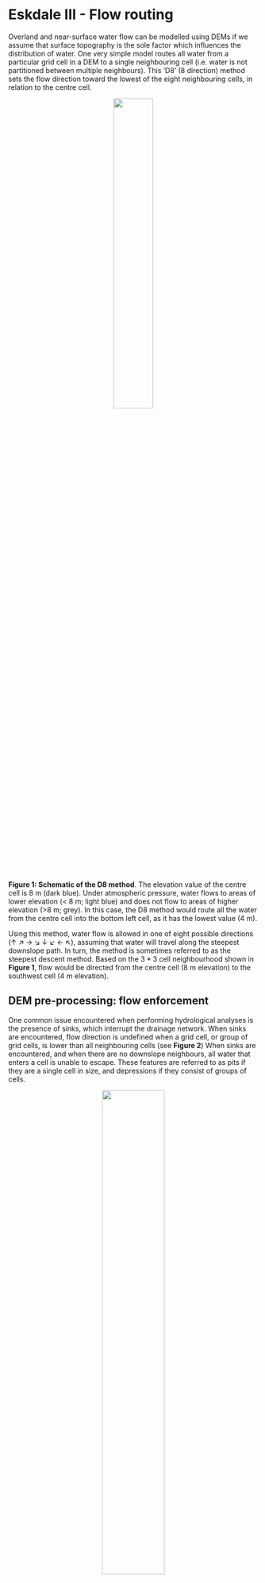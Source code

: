 # Eskdale III - Flow routing {#Eskdale_flow_algorithms}

Overland and near-surface water flow can be modelled using DEMs if we assume that surface topography is the sole factor which influences the distribution of water. One very simple model routes all water from a particular grid cell in a DEM to a single neighbouring cell (i.e. water is not partitioned between multiple neighbours). This ‘D8’ (8 direction) method sets the flow direction toward the lowest of the eight neighbouring cells, in relation to the centre cell. 


<p align="center">
<a name="Figure_1"></a>![](figures/Practical-1/D8_Principle.png){width=40%}
</p>

**Figure 1: Schematic of the D8 method**. The elevation value of the centre cell is 8 m (dark blue). Under atmospheric pressure, water flows to areas of lower elevation (< 8 m; light blue) and does not flow to areas of higher elevation (>8 m; grey). In this case, the D8 method would route all the water from the centre cell into the bottom left cell, as it has the lowest value (4 m).

Using this method, water flow is allowed in one of eight possible directions (↑ ↗ → ↘ ↓ ↙ ← ↖), assuming that water will travel along the steepest downslope path. In turn, the method is sometimes referred to as the steepest descent method. Based on the $3 * 3$ cell neighbourhood shown in **Figure 1**, flow would be directed from the centre cell (8 m elevation) to the southwest cell (4 m elevation).

## DEM pre-processing: flow enforcement

One common issue encountered when performing hydrological analyses is the presence of sinks, which interrupt the drainage network. When sinks are encountered, flow direction is undefined when a grid cell, or group of grid cells, is lower than all neighbouring cells (see **Figure 2**) When sinks are encountered, and when there are no downslope neighbours, all water that enters a cell is unable to escape. These features are referred to as pits if they are a single cell in size, and depressions if they consist of groups of cells.

<p align="center">
<a name="Figure_2"></a>![](figures/Practical-1/DEM_Sinks.png){width=50%}
</p>

**Figure 2: Schematic of a sink in a DEM**. In this $5 * 5$ matrix, water is routed into the top right cell (9 m) and then is routed to the lowest elevation cell at each step (9 m → 8 m → 7 m → 6 m → 2 m) using the D8 method (blue cells). However, the drainage network is interrupted by a sink at the 2 m cell (orange), as all neighbouring cells are of higher elevation.

Sinks can often be artefacts of the data and should be removed during DEM pre-processing. Pre-processing involves altering the elevations of the DEM in a way that enforces continuous flow-paths. However, it is important to realise that sometimes these ‘digital depressions’ reflect actual features in the landscape, and should be preserved during flow modelling. This is a particular issue for hydrological analysis of karst environments, where water can be routed into dolines and fractures (see **Figure 3**). However, for our work, we will assume that all depressions in DEMs are artefacts and are justified in being removed.

<p align="center">
<a name="Figure_3"></a>![](figures/Practical-1/sinkhole-image.png){width=50%}
</p>

**Figure 3: An example of a "true" DEM sink**. A sinkhole extending into the limestone karst of Twisleton Scar, Yorkshire Dales, with Ingleborough behind (723 m). How should we model water flow in environments with sinkholes, fractures, dolines and extensive sub-surface water flow? 

Several methods have been developed for removing depressions from DEMs. These methods vary greatly in terms of their sophistication and impact on the DEM. The two most common depression removal methods (**Figure 4**) are:

- depression **filling**, which raises cells within a depression to the elevation of the outlet cell;
- depression **breaching**, which digs a trench from a depression’s bottom to some point downslope.

<br/> 

<p align="center">
<a name="Figure_3"></a>![](figures/Practical-1/DEM_Sinks_Fix.png){width=100%}
</p>

**Figure 4: Schematic of depression filling and breaching in a DEM**. Using the same values from Figure 2, original values are modified to allow water to escape the sink (orange). Depression filling has raised the value of the sink (2 m → 4 m), while depression breaching has lowered the value of a neighbouring cell (3 m → 1 m). In this simplified example, the outputs of these two distinct approaches are identical but care should be taken when working with real world data as they will often produce different results. 

Not all interruptions to flow routing are caused by depression cells. Often, DEMs contain extensive flat regions (areas of equal elevation). Flat areas interrupt flow routing in the same way as depressions. Cells within a flat region do not have downslope neighbours, and therefore, flow routing is impossible on flat sites without pre-processing. Correction of flow direction on flat sites typically involves finding an outlet cell, forcing flow from cells adjacent to the outlet to the outlet, and continuing backwards in an iterative manner (e.g., @jenson_extracting_1988).

### Data description

The DEM we are working with is centred on the Upper Eskdale catchment; an upland valley which drains the highest mountain in England (Scafell Pike; 978 m), as shown below:

<p align="center">
<a name="Figure_4"></a>![](figures/Practical-1/Eskdale_image.png){width=100%}
</p>

**Figure 5: Upper Eskdale panorama**, viewed from Harter Fell [Location: 54.386907, -3.205004, Elevation: 649 m]. The catchment ranges in elevation from 978 m (Scafell Pike) to ~160 m at the catchment outlet (white circle), and is ringed by numerous summits with elevations in excess of 800 m (white triangles). The catchment has an area of ~15.7 km<sup>2</sup> and all water which falls with the catchment ultimately drains to the Irish Sea via the River Esk. 

You can explore the catchment below: 

```r

# Loads shapefiles
eskdale_watershed_polygons <- readOGR(here("output", "practical_1", "eskdale_watershed.shp"), verbose = FALSE)

# Transform to WGS 84
eskdale_watershed_polygons <- spTransform(eskdale_watershed_polygons, CRS("+proj=longlat +datum=WGS84"))

m <- leaflet() %>%
  # Sets views
  setView(lat=54.436374897510255, lng = -3.1909687216299947, zoom = 12.1) %>%
  # Adds default tiles
  #addTiles()  %>%
  addProviderTiles(providers$OpenTopoMap) %>%
  # Add polygon
  addPolygons(data=eskdale_watershed_polygons, color = "#444444", fillColor = "#33b9ff", 
              weight = 1, smoothFactor = 0.5, opacity = 0.9, fillOpacity = 0.2) %>%
  # Adds marker for the catchment outlet
  addMarkers(lat=54.412119851, lng = -3.204500685, popup = "Catchment Outlet (~160 m)")
m

```

<br/> 

The DEM we are working with was downloaded from [EDINA Digimap](https://digimap.edina.ac.uk/), has a cell size of 10 m and uses the **British National Grid** (BNG), a **projected** coordinate Reference System [[EPSG:27700](https://epsg.io/27700)]. 

Unfortunately, we don't have time in this course to delve into the exciting world of map projections, although these are covered excellently by Dr. Jonny Huck in the Semester 2 course [**Understanding GIS**](https://www.manchester.ac.uk/study/masters/courses/list/07053/msc-geographical-information-science/course-details/GEOG71552#course-unit-details). However, it is important to know that different map projections have different uses and work more/less effectively in different regions. As we are working within the UK, it makes sense to use a map projection which is tailored to the UK (e.g. BNG) as this minimises different types of map distortion (length, shape, area). 

When loaded into R using the `raster` package and plotted using `ggplot2` and `ggspatial`, our DEM can be visualised as follows, where the outlet point (white circle) and summits (black triangles) match those shown in Figure 5. 

```r
# Sets file path for DEM and hillshade
dem_file_path <- here("data", "practical_1", "dem_10m.tif")
hillshade_file_path <- here("data", "practical_1", "hillshade_10m.tif")
outlet_file_path <- here("data", "practical_1", "pour_point.shp")

# Loads datasets
dem <- raster(dem_file_path)
hillshade <- raster(hillshade_file_path)
outlet <- st_read(outlet_file_path)

# Create vectors for Eskdale summits
name <- c("Scafell", "Scafell Pike", "Broad Crag", "Esk Pike", "Bowfell", "Crinkle Crags", "Hard Knott")
elevation <- c(964, 978, 935, 885, 902, 859, 549)
lat <- c(54.447763, 54.454305, 54.455630, 54.457189, 54.447812, 54.433763, 54.411016)
lon <- c(-3.224725, -3.211583, -3.199687, -3.179151, -3.166392, -3.160426, -3.184869)

# Combines into a data frame
summits <- data.frame(name, elevation, lat, lon)

# Converts to simple features, setting the projection to WGS84
projcrs <- "+proj=longlat +datum=WGS84 +no_defs +ellps=WGS84 +towgs84=0,0,0"
summits_sf <- st_as_sf(x = summits,                         
           coords = c("lon", "lat"),
           crs = projcrs)

# Plots using ggplot
g <- ggplot() +
  layer_spatial(dem, aes(fill = stat(band1))) +
  layer_spatial(hillshade, aes(fill = stat(band1)), alpha = 2/10) +
  geom_sf(data = outlet, shape = 21, size = 3, fill = "white", colour = "black") +
  geom_sf(data = summits_sf, shape = 24, size = 2, fill = "black", colour = "black") +
  theme_classic() + 
  labs(fill = "Elevation (m)") +
  scale_fill_continuous(type = "viridis",  na.value = NA)
g
```

To accentuate areas of relief, the DEM has been combined with a semi-transparent **hillshade** layer, which is shown below:

```r

# Plots using ggplot
g <- ggplot() +
  layer_spatial(hillshade, aes(fill = stat(band1))) +
  theme_classic() +
  labs(fill = "Hillshade") +
  scale_fill_gradient(low = "black", high = "white",  na.value = NA)
g
```

### Breaching and filling

To evaluate the effects of depression **breaching** and **filling**, we're going to use the `whitebox` package and the `wbt_fill_depressions` and `wbt_breach_depressions` functions. One of the advantages of using `whitebox` is that functions can be applied to spatial data without having to load files into the R environment (and assign them to variables), which can be an issue when working with large files (e.g. high spatial resolution rasters) or when working on computers with limited available memory. 

We can **call** `whitebox` functions by simply naming the function, specifying the names of the input and output layers, and deciding on parameters (if required). For example, the code to fill depressions, might resemble the following:

```r

# Fill depressions
wbt_fill_depressions("name of input file goes here", "name of output file goes here")

```

Given the structure of our file directory, this could be written as: 

```r

# Fill depressions
wbt_fill_depressions("C:/Users/Bill/GEOG-70581/data/practical_1/dem_10m.tif", 
                     "C:/Users/Bill/GEOG-70581/output/practical_1/dem_10m_fill.tif")

```

Here, we've using absolute file paths to set the input DEM as `dem_10m.tif` (stored in data/practical_1) and have specified the output DEM as `dem_10m_fill.tif`. The function `wbt_fill_depressions` will fill depressions in the input DEM and save the new DEM as `dem_10m_fill.tif` in output/practical_1. 
 
However, because we're using an R project we can simplify this further. As we'll be using the DEM (`dem_10m.tif`) on multiple occasions, we can store its file path using the **here** package in the variable `dem` as follows:

```r
# Sets file path for DEM
dem <- here("data", "practical_1", "dem_10m.tif")

# Prints the file path to the console window
dem

```

> Copy and paste the above code into your Practical-1-Eskdale script and run. This should print the absolute file path to `dem_10m.tif`.

With this file path stored, we can run the fill depressions function as follows, using the **here** package to specify the name and intended location of the **output** file:

```r

# Fills depressions
wbt_fill_depressions(dem, here("output", "practical_1", "dem_10m_fill.tif"))

```

> Run the above code, which should produce a new raster file in the output/practical_1 folder. 

> Repeat this process to also **breach** depressions, making sure to update the output file name. 

The difference between the original DEM and the processed DEM(s) may be very subtle and you probably won’t be able to observe the differences directly. As such, it may be useful to identify the specific areas of the raster which have been modified. This can be achieved by using the `subtract` function to work out the difference between the original DEM and the processed DEM, as follows:

```r

# Subtract function; the difference between the processed DEM (filled) and the original DEM
wbt_subtract(here("output", "practical_1", "dem_10m_fill.tif"), # Input file 1
              dem, # Input file 2
              here("output", "practical_1", "dem_10m_fill_difference.tif")) # Output file

```

> Run the above code. 

To visualise this new raster file, we're going to load it into the R environment using the `raster` and `here` packages and plot with `ggplot2` and `ggspatial`. 

The raster can be loaded as follows: 

```r

# Loads raster using the raster and here packages
eskdale_dem <- raster(here("output", "practical_1", "dem_10m_fill_difference.tif"))

```

It can be plotted as follows: 

```r

# Find minimum and maximum values
minimum_value <- min(values(eskdale_dem)[which(values(eskdale_dem) > 0)])
maximum_value <- max(values(eskdale_dem))

# Plots using ggplot
g <- ggplot() +
  layer_spatial(eskdale_dem, aes(fill = stat(band1))) +
  theme_classic() + 
  labs(fill = "Elevation difference (m)", x = "Easting", y = "Northing") +
  scale_fill_continuous(type = "viridis",  na.value = NA, 
                        limits = c(minimum_value, maximum_value))
g
```

Most of the above should be familiar to you, with a few exceptions:

- Under `scale_fill_continuous()`, we've set limits for the fill symbology. This now ranges between the maximum value, calculated using `max(values(dem))`, and the minimum value that is **greater than 0**, calculated using `minimum_value <- min(values(dem)[which(values(dem) > 0)])`. The latter is useful because most of the DEM was unmodified by `wbt_fill_depressions` so most raster cells contain a value of 0.
- The `layer spatial()` is a non-standard geom type and is available through the `ggspatial` package. This simplifies the process of plotting raster data in ggplot2, and this approach should be replicated for future plotting. 

> Run the above code elements to reproduce the plot above. You can remove `limits` from the `scale_fill_continuous()` argument to plot the actual distribution of DEM values. 

> Question: to what degree has the original DEM been modified by the `wbt_fill_depressions` function? Consider the **spatial extent** and **magnitude** of the observed differences.

**Note**: For this catchment, the difference between DEM breaching and filling is relatively minor. We'll use the latter (`dem_10m_fill.tif`) for all subsequent calculations. 

As outlined above, the areas which are most affected by the depression filling algorithm are partly determined by local relief i.e. relatives differences in elevation. To help visualise this, let’s create and plot a **slope** image for the area, where the values in the raster cells represent the gradient of the slope, rather than their raw elevation. This can be achieved using the `wbt_slope` function. 

> Using the examples above, run `wbt_slope`, using the original DEM as the input, saving the output file with a logical name (e.g. `dem_10m_slope.tif`) and to the correct sub-directory (output/practical_1). 

> Load the data into R and plot using ggplot2. Your figure should resemble the following:

```r

# Sets file path for DEM
dem <- here("data", "practical_1", "dem_10m.tif")

# Create slope raster
wbt_slope(dem, here("output", "practical_1", "dem_10m_slope.tif"))

```

```r

# Loads raster using the raster and here packages
eskdale_slope <- raster(here("output", "practical_1", "dem_10m_slope.tif"))

# Plots using ggplot
s <- ggplot() +
  layer_spatial(eskdale_slope, aes(fill = stat(band1))) +
  theme_classic() + 
  labs(fill = "Slope angle", x = "Easting", y = "Northing") +
  scale_fill_continuous(type = "viridis",  na.value = NA)
s

```

> Compare the ‘slope’ and ‘difference’ images. **Hint**: you can toggle between plots using the left and right arrows in the plot window. Based on your visual inspection the images, which parts of the landscape appear to have been affected by the depression filling algorithm? Why do you think that this is the case?

Before we move on to further analysis, it is worth thinking carefully about the **symbology** we are using for our raster layers. This is important, because not all colour ramps are created equal! Colour ramps differ in terms of their **perceptual uniformity** and their accessibility for **colour-blind** individuals. 

> Save your script before continuing. 

### Choosing a colour ramp

Perceptual uniformity refers to how well a colour ramp represents the underlying data. Some (e.g. [rainbow](https://www.climate-lab-book.ac.uk/2014/endof- the-rainbow/); @hawkins_scrap_2015) can introduce artificial boundaries (@alcalde_framing_2017) which influence how we assess and then use that data (see [here](https://blogs.egu.eu/divisions/gd/2017/08/23/the-rainbow-colour-map/). In the schematic below, there are numerous artificial boundaries in the rainbow colour ramp (e.g. dark blue → light blue, light blue → green, green → yellow, yellow → orange), whereas the monochrome colour ramp smoothly transitions from black → white. 

<p align="center">
<a name="Figure_6"></a>![](figures/Practical-1/Perceptual_Colour_Ramps.png){width=50%}
</p>


The **viridis** colour ramp we have been using so far **is** perceptually uniform, but others are not. 

> Inspect Figure 6 below. These show the same slope raster, but one is visualised using *rainbow*, while the other uses a monochrome (perceptually-uniform) colour ramp. Does this influence how you interpret the data?

<p align="center">
<a name="Figure_6"></a>![](figures/Practical-1/colour-scales.png){width=100%}
</p>

**Figure 6: Perceptual uniformity** with rainbow and monochrome colour ramps. 

In a similar fashion, not all colour ramps are suitable for individuals with various forms of colour-blindness (see @levine_using_2009 and  @geissbuehler_how_2013), who may have difficulty distinguishing reds from greens, or yellows from blues. Luckily, there are now a range of perceptually uniform and colour-blind friendly colour ramps (e.g. @crameri_geodynamic_2018), including [Scientific Colour Maps 6.0](http://www.fabiocrameri.ch/colourmaps.php). These can be downloaded and used across a range of GIS programs to suit a range of data types. For now, utilise the colour ramps available in R (i.e. viridis) but bear these issues in mind for future map creation. 

## Flow Parameters: Pointers

Now that we have a DEM that has had all interruptions to flow removed, we can continue to calculate the data needed to define the drainage network i.e. the topological network describing how each cell in a DEM is connected to all others.

One key input for drainage network calculations is a **pointer file**, which stores the flow direction of each cell in a raster grid, and thus, the topology of the drainage network. The exact nature of these data depends on the method used to derive the flow directions. Whitebox Tools stores D8 pointers as binary numbers in base-2, as follows:

<p align="center">
<a name="Figure_7"></a>![](figures/Practical-1/pointer-file.png){width=100%}
</p>

We'll explore the reason for this in Practical 2. In our earlier example of the D8 flow algorithm (see Figure 1), the flow direction was to the **SW**. This has a binary value of $2^4 = 16$. Therefore, in the pointer file, the highlighted dark blue cell would be assigned a value of 16. 

Several sub-programs in Whitebox Tools use pointer files to calculate other terrain data, including the algorithms used to calculate catchment area (see below). However, sub-programs rarely require a pointer file as an input, as WBT will automatically generate a pointer layer from the input DEM when required, before discarding the file afterwards. While this processing step is not readily apparent to the user, it is important to realise that it occurs, and it is often good practice to generate a pointer file manually. This can be achieved using the `wbt_d8_pointer` function. 

> Using the understanding gained above, run the `wbt_d8_pointer` function, using the correct input files and output file name and directory. Load the raster into R and plot. Your output should resemble the following, where each cell value has been reclassified according to the D8 flow. 

```r

# Calculates D8 pointer
wbt_d8_pointer(here("output", "practical_1", "dem_10m_fill.tif"), 
               here("output", "practical_1", "dem_10m_D8_pointer.tif"))

```

```r

# Loads raster using the raster and here packages
eskdale_pointer <- raster(here("output", "practical_1", "dem_10m_D8_pointer.tif"))

# Plots using ggplot
p <- ggplot() +
  layer_spatial(eskdale_pointer, aes(fill = stat(band1))) +
  theme_classic() + 
  labs(fill = "Pointer value", x = "Easting", y = "Northing") +
  scale_fill_continuous(type = "viridis",  na.value = NA)
p 
```

While this is an acceptable plot, it is actually slightly misleading, because the scale bar is *continuous*, despite the fact that our underlying data are *discrete* i.e. there are only eight possible values, which are listed below:

- $2^0 = 1$
- $2^1 = 2$
- $2^2 = 4$
- $2^3 = 8$
- $2^4 = 16$
- $2^5 = 32$
- $2^6 = 64$
- $2^7 = 128$

Here is the same data but using a discrete scale:

```r

# Manually defined colours based on "RdYlBu" colour palette
colours <- c("1" = "#D73027",
             "2" = "#F46D43",
             "4" = "#FDAE61",
             "8" = "#FEE090",
             "16" = "#E0F3F8",
             "32" = "#ABD9E9",
             "64" = "#74ADD1",
             "128" = "#4575B4")

# Plotting
p <- ggplot() +
  layer_spatial(eskdale_pointer, aes(fill = factor(stat(band1)))) +
  theme_classic() + 
  labs(fill = "Slope angle", x = "Easting", y = "Northing") +
  #scale_fill_brewer(palette = "RdYlBu") +
  scale_fill_manual(values = colours, na.value = NA)
p
```

which is described here:

<p align="center">
<a name="Figure_8"></a>![](figures/Practical-1/pointer-styling.png){width=50%}
</p>

> Question: Can you think of any issues with symbolising pointer data? 

> Save your script before continuing. 


##  Flow Algorithms

Once you have determined how each grid cell in a DEM is connected to its neighbours, it is possible to use this pointer information to calculate the number of grid cells that are connected to each cell in an upslope (catchment area) and downslope (dispersal area) direction. These data describe the spatial pattern of upslope (or downslope) area draining to (or away from) each pixel in a DEM.

Measures of catchment area are often used for stream network extraction and other terrain indices. There are three primary measures of catchment area:

- Number of Upslope Elements (**NUE**): the number of cells draining to each grid cell;
- Upslope Contributing Area (**UCA**): the NUE multiplied by the cell area; 
- Specific Contributing Area (**SCA**): the UCA divided by the cell size or grid resolution.

The SCA characterises the amount of flow across a unit length of contour in the catchment. Unlike the NUE and UCA, SCA is not affected by the grid resolution of the DEM.

To calculate the upslope catchment area for each raster cell, we can use the `wbt_d8_flow_accumulation` function. 

> Run the above function, using the filled DEM as the input file and the output type (`out_type`) as 'specific contributing area' (in quotation marks). As SCA data typically have a very large range of values, we can also log-transform the flow accumulation values (`log = "TRUE"`) to improve plot readability. Save the output file with a logical name (e.g. `dem_10m_flow_accumulation.tif`) and to the correct sub-directory (output/practical_1). Load the raster to R and plot, and your output should resemble the following:

```r

# Calculates accumulation file
wbt_d8_flow_accumulation(here("output", "practical_1", "dem_10m_fill.tif"), 
                         here("output", "practical_1", "dem_10m_flow_accumulation.tif"), 
                         out_type = "specific contributing area", 
                         log = "TRUE")
```

```r

# Loads raster using the raster and here packages
eskdale_d8 <- raster(here("output", "practical_1", "dem_10m_flow_accumulation.tif"))

# Plots using ggplot
p <- ggplot() +
  layer_spatial(eskdale_d8, aes(fill = stat(band1))) +
  theme_classic() + 
  labs(fill = "Log-transformed flow accumulation value", x = "Easting", y = "Northing") +
  scale_fill_continuous(type = "viridis",  na.value = NA)
p 
```

> Inspect the map output. **Question**: Which parts of the landscape have low/high values of SCA, respectively?

### Comparing flow algorithms 

So far we have used the most simplistic flow algorithm (D8) to model specific catchment area (SCA). However, there are many flow algorithms available (e.g. @fairfield_drainage_1991, @seibert_new_2007, @grabs_calculating_2010) and each algorithm results in slightly different spatial patterns of catchment area. As flow routing is fundamental to the modelling of surface water hydrology, it is important to familiarise yourself with several commonly used methods, although it can be difficult to decide when or where it is appropriate to use a particular routing algorithm. In this section of the practical, we will compare the output of three flow routing algorithms including:

- **D8**: see @ocallaghan_extraction_1984
- **FD8**: see @freeman_calculating_1991, @quinn_prediction_1991 and its modification by @quinn_tan_1995
- **D-infinity**: see @tarboton_new_1997; 

Flow algorithms differ in the way in which they:

- calculate flow direction; 
- model flow divergence, i.e., partition flow between neighbouring downslope cells; 
- handle streams.

The D8 algorithm is incapable of modelling flow divergence (or dispersion) because the flow from a particular grid cell is directed to a single downslope neighbour. FD8 (i.e. fractional D8; @freeman_calculating_1991, @quinn_prediction_1991) divides flow to each downslope neighbour using a partitioning scheme that is based on the slope angle to neighbouring cells, while a later modification by @quinn_tan_1995 increases the degree of flow convergence from the catchment divide to the channel head. Finally, D-infinity divide flows between a maximum of two downslope neighbours based on the direction of maximum downward slope. Of these, FD8-Quinn (@quinn_tan_1995) is the only algorithm of the three that explicitly recognises that flow on hillslopes should be divergent while flow along valley bottoms should be convergent. 

In the final part of the practical, assess the specific catchment areas (SCA) derived from each of the flow algorithms discussed above.

### FD8 catchment area 

To calculate the catchment area using the FD8 algorithm (@freeman_calculating_1991; @quinn_prediction_1991; @quinn_tan_1995), use the `wbt_fd8_flow_accumulation` function.

> Use the `wbt_fd8_flow_accumulation` function, making sure to select 'specific contributing area' and remembering to log-transform the values. The exponent parameter should be set to 1.1 (`exponent = 1.1`), as suggested by @freeman_calculating_1991. Save with an appropriate name (e.g. `dem_10m_flow_accumulation_fd8.tif`). Load the raster in R and plot. 

### D-infinity catchment area

To calculate the catchment area using the D-infinity algorithm of @tarboton_new_1997: 

> Use `wbt_d_inf_flow_accumulation`. Use the same input parameters as above (i.e. SCA, log-transformed values). Save with an appropriate name (e.g. `dem_10m_flow_accumulation_d_inf.tif`). Load the raster in R and plot. 

### Comparing the outputs

The output of the algorithms should resemble the following:

<p align="center">
<a name="Figure_7"></a>![](figures/Practical-1/three-methods.png){width=100%}
</p>

**Figure 7: Flow algorithm comparison**. Results from the D8, FD8 and D-Infinity algorithms. Plot created using `ggplot2` and the `patchwork` package (useful for combining plots). 

When water flows over a hillslope, you would expect there to be some degree of divergence depending on the topography (i.e. some hillslopes are convergent and some are divergent). However, once water becomes channelised, you would no longer expect flow to be divergent. Once water is in a channel it stays there until it reaches a lake or ocean. Branching in channels is rather rare. So let’s assume that the pattern of SCA should display some degree of dispersion on hillslopes and no dispersion at all along valley bottoms (i.e. in streams). Flow divergence or dispersion is apparent in SCA images by a ‘fuzzy’ quality, almost like the SCA has been smudged. You can zoom into individual plots using the **Zoom** button in the Plot Window or edit the x- and y-axis limits of your plots by adding the following to your `ggplot2` call: 

```r
# Sets x- and y-axis limits using coord_sf()
+ coord_sf(ylim=c(504063,506727), xlim = c(320705, 322255))

```

The above code uses British National Grid coordinates (m), rather than decimal degrees.  

<br/> 

**To finish Practical 1**, save your script and complete the following:

> Compare the D8, FD8 and D-Inf outputs. Either cycle between the plots using the plot window or combine them using the `patchwork` package. This would need to be installed and loaded to the library. 

> Which algorithms do a good job modelling the pattern of contributing area on hillslopes?

> Can you see signs of flow divergence along streams in any of the SCA images? Which algorithms perform best for modelling the pattern of SCA in fluvial (stream) environments?

> Do any of the algorithms do a good job for both hillslopes and streams?

<br/> 

**Congratulations!** You have now completed the Practical 1 (Eskdale; Chapters 4 - 6). You now have considerable experience running `whitebox`  functions as well as visualising spatial data using `ggplot2`. 

<br/> 

## Practical solution

As with the introduction to R (Chapter 2 - 3), I will provide a code solution to the Eskdale practical (Chapters 4 - 6), outlining the major analytical steps. 

This will be released prior to the Week 10 class (scheduled for 3/12/2021). 

```r

# Solution to Practical 1 (Eskdale)
# Author: matt-tomkins
# Date of upload: xx-xx-xxxx

```

```r

# Solution to Practical 1 (Eskdale)
# Author: matt-tomkins
# Date of upload: xx-xx-xxxx

# Function to check and install packages
check.packages <- function(pkg){
  new.pkg <- pkg[!(pkg %in% installed.packages()[, "Package"])]
  if (length(new.pkg)) 
    install.packages(new.pkg, dependencies = TRUE)
  sapply(pkg, require, character.only = TRUE)
}

# Checks and installs packages
packages <- c("ggplot2", "sf", "here", "raster", "whitebox", "ggspatial", "patchwork")
check.packages(packages)

# Sets file path for DEM
dem <- here("data", "practical_1", "dem_10m.tif")

# Breach and fills depressions
wbt_fill_depressions(dem, here("output", "practical_1", "dem_10m_fill.tif"))
wbt_breach_depressions(dem, here("output", "practical_1", "dem_10m_breach.tif"))

# Calculates D8 pointer
wbt_d8_pointer(here("output", "practical_1", "dem_10m_fill.tif"), 
               here("output", "practical_1", "dem_10m_D8_pointer.tif"))

# Calculates D8 accumulation file
wbt_d8_flow_accumulation(here("output", "practical_1", "dem_10m_fill.tif"), 
                         here("output", "practical_1", "dem_10m_flow_accumulation.tif"),
                         out_type = "specific contributing area", 
                         log = "TRUE")

# Calculates FD8 accumulation file
wbt_fd8_flow_accumulation(here("output", "practical_1", "dem_10m_fill.tif"), 
                         here("output", "practical_1", "dem_10m_flow_accumulation_fd8.tif"), 
                         out_type = "specific contributing area", 
                         log	= "TRUE", 
                         exponent = 1.1)

# Calculates D-Infinity accumulation file
wbt_d_inf_flow_accumulation(here("output", "practical_1", "dem_10m_fill.tif"), 
                          here("output", "practical_1", "dem_10m_flow_accumulation_d_inf.tif"), 
                          out_type = "specific contributing area", 
                          log	= "TRUE")

# Loads rasters using the raster and here packages
eskdale_d8 <- raster(here("output", "practical_1", "dem_10m_flow_accumulation.tif"))
eskdale_fd8 <- raster(here("output", "practical_1", "dem_10m_flow_accumulation_fd8.tif"))
eskdale_d_inf <- raster(here("output", "practical_1", "dem_10m_flow_accumulation_d_inf.tif"))

# Plots D8 using ggplot2
p_d8 <- ggplot() +
  layer_spatial(eskdale_d8, aes(fill = stat(band1))) +
  theme_classic() + 
  labs(fill = "Flow accumulation value", x = "Easting", y = "Northing", 
       title="D8") +
  scale_fill_continuous(type = "viridis",  na.value = NA) +
  theme(legend.position = "none", 
        plot.title = element_text(hjust = 0.5))

# Plots FD8 using ggplot2
p_fd8 <- ggplot() +
  layer_spatial(eskdale_fd8, aes(fill = stat(band1))) +
  theme_classic() + 
  labs(fill = "Flow accumulation value", x = "Easting", y = "Northing", 
       title="FD8") +
  scale_fill_continuous(type = "viridis",  na.value = NA) +
  theme(legend.position = "bottom") +
  theme(axis.title.y=element_blank(),
        axis.text.y=element_blank(),
        axis.ticks.y=element_blank(),
        plot.title = element_text(hjust = 0.5))

# Plots D-Infinity using ggplot2
p_dinf <- ggplot() +
  layer_spatial(eskdale_d_inf, aes(fill = stat(band1))) +
  theme_classic() + 
  labs(fill = "Flow accumulation value", x = "Easting", y = "Northing",
       title="D-Infinity") +
  scale_fill_continuous(type = "viridis",  na.value = NA) +
  theme(legend.position = "top") +
  theme(axis.title.y=element_blank(),
        axis.text.y=element_blank(),
        axis.ticks.y=element_blank(), 
        legend.position = "none", 
        plot.title = element_text(hjust = 0.5))

# Combines using the patchwork library and plots
patchwork <- p_d8 + p_fd8 + p_dinf
patchwork

# Saves to images directoty
ggsave(plot = patchwork, here("images", "practical_1", "flow-comparison.png"), dpi = 300)


```
